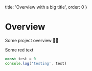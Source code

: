  title: 'Overview with a big title',
  order: 0
}

# Overview

Some project overview 🚧🚧

Some red text

```js
const test = 0
console.log('testing', test)
```
